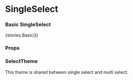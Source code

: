 
<Meta title="Core/SingleSelect" component={SingleSelect} />

# SingleSelect

### Basic SingleSelect

<Preview withToolbar>
    <Story name="Basic">{stories.Basic()}</Story>
</Preview>

### Props

<Props of={SingleSelect} />

### SelectTheme

This theme is shared between single select and multi select.

<Props of={stories.ThemeInterface} />
